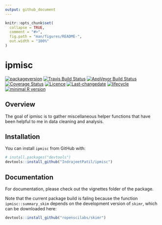 ```yaml
---
output: github_document
---
```


<!-- README.md is generated from README.Rmd. Please edit that file -->

```r
knitr::opts_chunk$set(
  collapse = TRUE,
  comment = "#>",
  fig.path = "man/figures/README-",
  out.width = "100%"
)
```
# ipmisc

[![packageversion](https://img.shields.io/badge/Package%20version-0.1.1-orange.svg?style=flat-square)](commits/master)
[![Travis Build Status](https://travis-ci.org/IndrajeetPatil/ipmisc.svg?branch=master)](https://travis-ci.org/IndrajeetPatil/ipmisc) 
[![AppVeyor Build Status](https://ci.appveyor.com/api/projects/status/github/IndrajeetPatil/ipmisc?branch=master&svg=true)](https://ci.appveyor.com/project/IndrajeetPatil/ipmisc) 
[![Coverage Status](https://img.shields.io/codecov/c/github/IndrajeetPatil/ipmisc/master.svg)](https://codecov.io/github/IndrajeetPatil/ipmisc?branch=master)
[![Licence](https://img.shields.io/badge/licence-GPL--3-blue.svg)](https://www.gnu.org/licenses/gpl-3.0.en.html)
[![Last-changedate](https://img.shields.io/badge/last%20change-`r gsub('-', '--', Sys.Date())`-yellowgreen.svg)](/commits/master)
[![lifecycle](https://img.shields.io/badge/lifecycle-experimental-orange.svg)](https://www.tidyverse.org/lifecycle/#experimental)
[![minimal R version](https://img.shields.io/badge/R%3E%3D-3.2.0-6666ff.svg)](https://cran.r-project.org/)

## Overview

The goal of ipmisc is to gather miscellaneous helper functions that have been helpful to me in data cleaning and analysis.

## Installation

You can install `ipmisc` from GitHub with:

```r
# install.packages("devtools")
devtools::install_github("IndrajeetPatil/ipmisc")
```

## Documentation
For documentation, please check out the vignettes folder of the package.

Note that the current package build is faling because the function `ipmisc::summary_skim` depends on the development version of `skimr`, which can be downloaded here:

```r
devtools::install_github("ropenscilabs/skimr")
```

